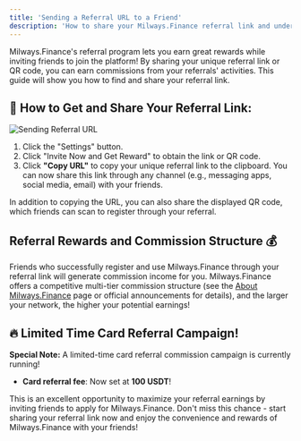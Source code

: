 ```yaml
---
title: 'Sending a Referral URL to a Friend'
description: 'How to share your Milways.Finance referral link and understand the commission structure.'
---
```


<Info>
Milways.Finance's referral program lets you earn great rewards while inviting friends to join the platform! By sharing your unique referral link or QR code, you can earn commissions from your referrals' activities. This guide will show you how to find and share your referral link.
</Info>

## 📲 How to Get and Share Your Referral Link:

![Sending Referral URL](https://open.gitbook.com/~gitbook/image?url=https%3A%2F%2F356381455-files.gitbook.io%2F%7E%2Ffiles%2Fv0%2Fb%2Fgitbook-x-prod.appspot.com%2Fo%2Fspaces%252FB1yREUnIgMhqawNhajWe%252Fuploads%252FBVsBjJiGFUAln8oZ17rx%252F4%2520%2816%29.png%3Falt%3Dmedia%26token%3Da8516804-8049-4de4-8c38-81b4f30b1cbd&width=400&dpr=3&quality=100&sign=376f63a4&sv=2)

1. Click the "Settings" button.
2. Click "Invite Now and Get Reward" to obtain the link or QR code.
3. Click **"Copy URL"** to copy your unique referral link to the clipboard. You can now share this link through any channel (e.g., messaging apps, social media, email) with your friends.

<Tip>In addition to copying the URL, you can also share the displayed QR code, which friends can scan to register through your referral.</Tip>

## Referral Rewards and Commission Structure 💰

Friends who successfully register and use Milways.Finance through your referral link will generate commission income for you. Milways.Finance offers a competitive multi-tier commission structure (see the [About Milways.Finance](aboutspidercard.mdx) page or official announcements for details), and the larger your network, the higher your potential earnings!

## 🔥 Limited Time Card Referral Campaign!

**Special Note:** A limited-time card referral commission campaign is currently running!

* **Card referral fee**: Now set at **100 USDT**!

This is an excellent opportunity to maximize your referral earnings by inviting friends to apply for Milways.Finance. Don't miss this chance - start sharing your referral link now and enjoy the convenience and rewards of Milways.Finance with your friends!
